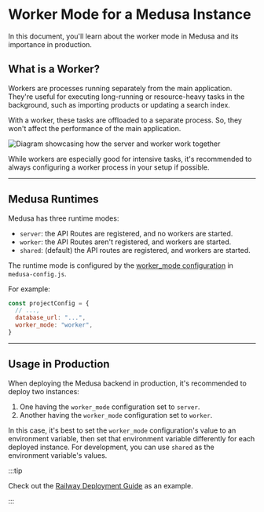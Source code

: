 # Worker Mode for a Medusa Instance

In this document, you'll learn about the worker mode in Medusa and its importance in production.

## What is a Worker?

Workers are processes running separately from the main application. They're useful for executing long-running or resource-heavy tasks in the background, such as importing products or updating a search index.

With a worker, these tasks are offloaded to a separate process. So, they won't affect the performance of the main application.

![Diagram showcasing how the server and worker work together](https://res.cloudinary.com/dza7lstvk/image/upload/v1711459873/Medusa%20Book/medusa-worker_klkbch.jpg)

While workers are especially good for intensive tasks, it's recommended to always configuring a worker process in your setup if possible.

---

## Medusa Runtimes

Medusa has three runtime modes:

- `server`: the API Routes are registered, and no workers are started.
- `worker`: the API Routes aren't registered, and workers are started.
- `shared`: (default) the API routes are registered, and workers are started.

The runtime mode is configured by the [worker_mode configuration](../../references/medusa_config/interfaces/medusa_config.ConfigModule.mdx#worker_mode) in `medusa-config.js`.

For example:

```js title="medusa-config.js"
const projectConfig = {
  // ...,
  database_url: "...",
  worker_mode: "worker",
}
```

---

## Usage in Production

When deploying the Medusa backend in production, it's recommended to deploy two instances:

1. One having the `worker_mode` configuration set to `server`.
2. Another having the `worker_mode` configuration set to `worker`.

In this case, it's best to set the `worker_mode` configuration's value to an environment variable, then set that environment variable differently for each deployed instance. For development, you can use `shared` as the environment variable's values.

:::tip

Check out the [Railway Deployment Guide](../../deployments/server/deploying-on-railway.mdx) as an example.

:::
